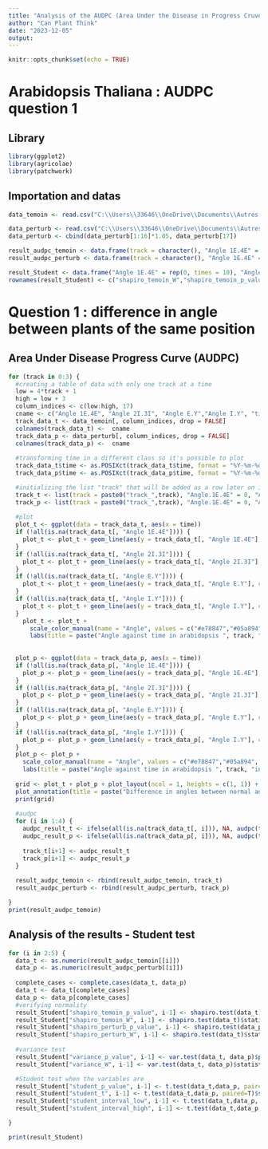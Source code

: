 ```yaml
---
title: "Analysis of the AUDPC (Area Under the Disease in Progress Cruve) "
author: "Can Plant Think"
date: "2023-12-05"
output:
---
```


```r
knitr::opts_chunk$set(echo = TRUE)
```

# Arabidopsis Thaliana : AUDPC question 1

## Library

```r
library(ggplot2)
library(agricolae)
library(patchwork)
```

## Importation and datas

```r
data_temoin <- read.csv("C:\\Users\\33646\\OneDrive\\Documents\\Autres dossiers\\Sup Agro\\2ème année\\Recherche\\R\\ATS1P2_angles_result_training.csv", header = T, sep= ",")

data_perturb <- read.csv("C:\\Users\\33646\\OneDrive\\Documents\\Autres dossiers\\Sup Agro\\2ème année\\Recherche\\R\\ATS1P2_angles_result_training.csv", header = T, sep= ",")
data_perturb <- cbind(data_perturb[1:16]*1.05, data_perturb[17])

result_audpc_temoin <- data.frame(track = character(), "Angle 1E.4E" = numeric(), "Angle 2I.3I" = numeric(), "Angle E.Y" = numeric(), "Angle I.Y" = numeric(), stringsAsFactors = FALSE)
result_audpc_perturb <- data.frame(track = character(), "Angle 1E.4E" = numeric(), "Angle 2I.3I" = numeric(), "Angle E.Y" = numeric(), "Angle I.Y" = numeric(), stringsAsFactors = FALSE)

result_Student <- data.frame("Angle 1E.4E" = rep(0, times = 10), "Angle 2I.3I" = rep(0, times = 10), "Angle E.Y" = rep(0, times = 10), "Angle I.Y" = rep(0, times = 10), stringsAsFactors = FALSE)
rownames(result_Student) <- c("shapiro_temoin_W","shapiro_temoin_p_value", "shapiro_perturb_W","shapiro_perturb_p_value", "variance_W", "variance_p_value", "student_t", "student_p_value", "student_interval_low", "student_interval_high")

```

# Question 1 : difference in angle between plants of the same position

## Area Under Disease Progress Curve (AUDPC)

```r

for (track in 0:3) {
  #creating a table of data with only one track at a time
  low = 4*track + 1
  high = low + 3
  column_indices <- c(low:high, 17)
  cname <- c("Angle 1E.4E", "Angle 2I.3I", "Angle E.Y","Angle I.Y", "time")
  track_data_t <- data_temoin[, column_indices, drop = FALSE]
  colnames(track_data_t) <-  cname
  track_data_p <- data_perturb[, column_indices, drop = FALSE]
  colnames(track_data_p) <-  cname
  
  #transforming time in a different class so it's possible to plot
  track_data_t$time <- as.POSIXct(track_data_t$time, format = "%Y-%m-%d %H:%M:%S")
  track_data_p$time <- as.POSIXct(track_data_p$time, format = "%Y-%m-%d %H:%M:%S")

  #initializing the list "track" that will be added as a row later on in the result_aupdc_temoin
  track_t <- list(track = paste0("track_",track), "Angle.1E.4E" = 0, "Angle.2I.3I" = 0, "Angle.E.Y" = 0, "Angle.I.Y" = 0)
  track_p <- list(track = paste0("track_",track), "Angle.1E.4E" = 0, "Angle.2I.3I" = 0, "Angle.E.Y" = 0, "Angle.I.Y" = 0)
  
  #plot
  plot_t <- ggplot(data = track_data_t, aes(x = time))
  if (!all(is.na(track_data_t[, "Angle 1E.4E"]))) {
    plot_t <- plot_t + geom_line(aes(y = track_data_t[, "Angle 1E.4E"], color = "Angle 1E.4E"), size = 1) 
  }
  if (!all(is.na(track_data_t[, "Angle 2I.3I"]))) {
    plot_t <- plot_t + geom_line(aes(y = track_data_t[, "Angle 2I.3I"], color = "Angle 2I.3I"), size = 1)
  }
  if (!all(is.na(track_data_t[, "Angle E.Y"]))) {
    plot_t <- plot_t + geom_line(aes(y = track_data_t[, "Angle E.Y"], color = "Angle E.Y"), size = 1)
  }
  if (!all(is.na(track_data_t[, "Angle I.Y"]))) {
    plot_t <- plot_t + geom_line(aes(y = track_data_t[, "Angle I.Y"], color = "Angle I.Y"), size = 1)
  }
    plot_t <- plot_t + 
      scale_color_manual(name = "Angle", values = c("#e78847","#05a894", "#dda0dd", "#2a52be")) + 
      labs(title = paste("Angle against time in arabidopsis ", track, "in normal conditions"), x = "Time", y ="Angle")
  
      
  plot_p <- ggplot(data = track_data_p, aes(x = time))
  if (!all(is.na(track_data_p[, "Angle 1E.4E"]))) {
    plot_p <- plot_p + geom_line(aes(y = track_data_p[, "Angle 1E.4E"], color = "Angle 1E.4E"), size = 1) 
  }
  if (!all(is.na(track_data_p[, "Angle 2I.3I"]))) {
    plot_p <- plot_p + geom_line(aes(y = track_data_p[, "Angle 2I.3I"], color = "Angle 2I.3I"), size = 1)
  }
  if (!all(is.na(track_data_p[, "Angle E.Y"]))) {
    plot_p <- plot_p + geom_line(aes(y = track_data_p[, "Angle E.Y"], color = "Angle E.Y"), size = 1)
  }
  if (!all(is.na(track_data_p[, "Angle I.Y"]))) {
    plot_p <- plot_p + geom_line(aes(y = track_data_p[, "Angle I.Y"], color = "Angle I.Y"), size = 1)
  }
  plot_p <- plot_p + 
    scale_color_manual(name = "Angle", values = c("#e78847","#05a894", "#dda0dd", "#2a52be")) + 
    labs(title = paste("Angle against time in arabidopsis ", track, "in changed conditions"), x = "Time", y = "Angle")
  
  grid <- plot_t + plot_p + plot_layout(ncol = 1, heights = c(1, 1)) +
  plot_annotation(title = paste("Difference in angles between normal and changed conditions in arabidopsis ",track))
  print(grid)
  
  #audpc
  for (i in 1:4) {
    audpc_result_t <- ifelse(all(is.na(track_data_t[, i])), NA, audpc(track_data_t[, i], track_data_t$time, type = "absolute"))
    audpc_result_p <- ifelse(all(is.na(track_data_p[, i])), NA, audpc(track_data_p[, i], track_data_p$time, type = "absolute"))
    
    track_t[i+1] <- audpc_result_t
    track_p[i+1] <- audpc_result_p
  }
  
  result_audpc_temoin <- rbind(result_audpc_temoin, track_t)
  result_audpc_perturb <- rbind(result_audpc_perturb, track_p)

}
print(result_audpc_temoin)
```

## Analysis of the results - Student test

```r
for (i in 2:5) {
  data_t <- as.numeric(result_audpc_temoin[[i]])
  data_p <- as.numeric(result_audpc_perturb[[i]])
  
  complete_cases <- complete.cases(data_t, data_p)
  data_t <- data_t[complete_cases]
  data_p <- data_p[complete_cases]
  #verifying normality
  result_Student["shapiro_temoin_p_value", i-1] <- shapiro.test(data_t)$p.value 
  result_Student["shapiro_temoin_W", i-1] <- shapiro.test(data_t)$statistic
  result_Student["shapiro_perturb_p_value", i-1] <- shapiro.test(data_p) 
  result_Student["shapiro_perturb_W", i-1] <- shapiro.test(data_t)$statistic
  
  #variance test
  result_Student["variance_p_value", i-1] <- var.test(data_t, data_p)$p.value
  result_Student["variance_W", i-1] <- var.test(data_t, data_p)$statistic

  #Student test when the variables are 
  result_Student["student_p_value", i-1] <- t.test(data_t,data_p, paired=T)$p.value
  result_Student["student_t", i-1] <- t.test(data_t,data_p, paired=T)$statistic
  result_Student["student_interval_low", i-1] <- t.test(data_t,data_p, paired=T)$conf.int[1]
  result_Student["student_interval_high", i-1] <- t.test(data_t,data_p, paired=T)$conf.int[2]

}

print(result_Student)



```

